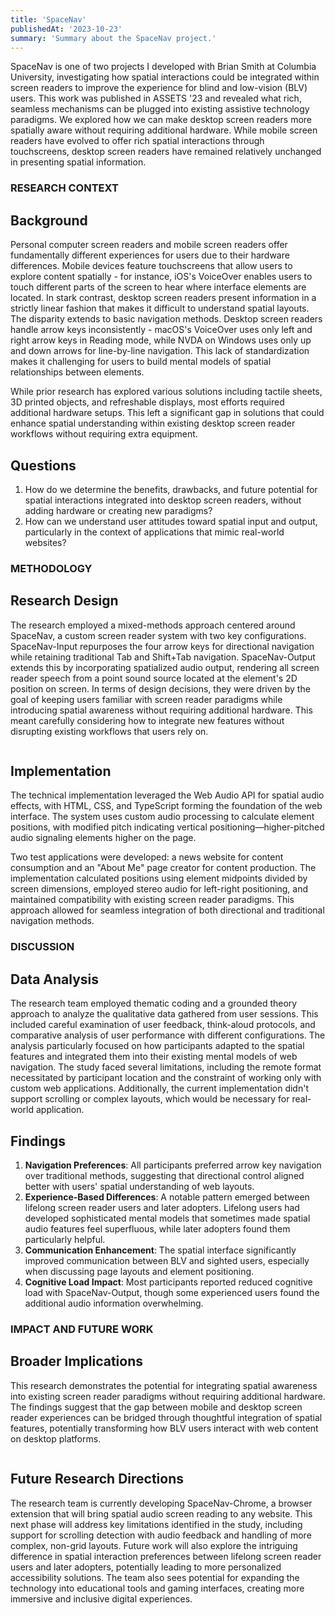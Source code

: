 ```yaml
---
title: 'SpaceNav'
publishedAt: '2023-10-23'
summary: 'Summary about the SpaceNav project.'
---
```


SpaceNav is one of two projects I developed with Brian Smith at Columbia University, investigating how spatial interactions could be integrated within screen readers to improve the experience for blind and low-vision (BLV) users. This work was published in ASSETS '23 and revealed what rich, seamless mechanisms can be plugged into existing assistive technology paradigms. We explored how we can make desktop screen readers more spatially aware without requiring additional hardware. While mobile screen readers have evolved to offer rich spatial interactions through touchscreens, desktop screen readers have remained relatively unchanged in presenting spatial information.

### RESEARCH CONTEXT
## Background
Personal computer screen readers and mobile screen readers offer fundamentally different experiences for users due to their hardware differences. Mobile devices feature touchscreens that allow users to explore content spatially - for instance, iOS's VoiceOver enables users to touch different parts of the screen to hear where interface elements are located. In stark contrast, desktop screen readers present information in a strictly linear fashion that makes it difficult to understand spatial layouts. The disparity extends to basic navigation methods. Desktop screen readers handle arrow keys inconsistently - macOS's VoiceOver uses only left and right arrow keys in Reading mode, while NVDA on Windows uses only up and down arrows for line-by-line navigation. This lack of standardization makes it challenging for users to build mental models of spatial relationships between elements.

<Gif src="/spacenav/spatial_interactions_example.gif" alt="" caption="A visual representation of how spatial interactions are implemented on the first version of our news site, with the user navigating and highlighting HTML elements on the page." />

While prior research has explored various solutions including tactile sheets, 3D printed objects, and refreshable displays, most efforts required additional hardware setups. This left a significant gap in solutions that could enhance spatial understanding within existing desktop screen reader workflows without requiring extra equipment.

## Questions
1. How do we determine the benefits, drawbacks, and future potential for spatial interactions integrated into desktop screen readers, without adding hardware or creating new paradigms?
2. How can we understand user attitudes toward spatial input and output, particularly in the context of applications that mimic real-world websites?

### METHODOLOGY
## Research Design
The research employed a mixed-methods approach centered around SpaceNav, a custom screen reader system with two key configurations. SpaceNav-Input repurposes the four arrow keys for directional navigation while retaining traditional Tab and Shift+Tab navigation. SpaceNav-Output extends this by incorporating spatialized audio output, rendering all screen reader speech from a point sound source located at the element's 2D position on screen. In terms of design decisions, they were driven by the goal of keeping users familiar with screen reader paradigms while introducing spatial awareness without requiring additional hardware. This meant carefully considering how to integrate new features without disrupting existing workflows that users rely on.

<Image 
src="/spacenav/about_me_pages.png"
alt=""
width={800}
height={600}
caption="Two 'About Me' pages that a user study participant built using SpaceNav-Input (the left image) and SpaceNav-Output (the right image)."
/>

## Implementation
The technical implementation leveraged the Web Audio API for spatial audio effects, with HTML, CSS, and TypeScript forming the foundation of the web interface. The system uses custom audio processing to calculate element positions, with modified pitch indicating vertical positioning—higher-pitched audio signaling elements higher on the page.

Two test applications were developed: a news website for content consumption and an "About Me" page creator for content production. The implementation calculated positions using element midpoints divided by screen dimensions, employed stereo audio for left-right positioning, and maintained compatibility with existing screen reader paradigms. This approach allowed for seamless integration of both directional and traditional navigation methods.

### DISCUSSION
## Data Analysis
The research team employed thematic coding and a grounded theory approach to analyze the qualitative data gathered from user sessions. This included careful examination of user feedback, think-aloud protocols, and comparative analysis of user performance with different configurations. The analysis particularly focused on how participants adapted to the spatial features and integrated them into their existing mental models of web navigation. The study faced several limitations, including the remote format necessitated by participant location and the constraint of working only with custom web applications. Additionally, the current implementation didn't support scrolling or complex layouts, which would be necessary for real-world application.

## Findings
1. **Navigation Preferences**: All participants preferred arrow key navigation over traditional methods, suggesting that directional control aligned better with users' spatial understanding of web layouts.
2. **Experience-Based Differences**: A notable pattern emerged between lifelong screen reader users and later adopters. Lifelong users had developed sophisticated mental models that sometimes made spatial audio features feel superfluous, while later adopters found them particularly helpful.
3. **Communication Enhancement**: The spatial interface significantly improved communication between BLV and sighted users, especially when discussing page layouts and element positioning.
4. **Cognitive Load Impact**: Most participants reported reduced cognitive load with SpaceNav-Output, though some experienced users found the additional audio information overwhelming.

### IMPACT AND FUTURE WORK
## Broader Implications
This research demonstrates the potential for integrating spatial awareness into existing screen reader paradigms without requiring additional hardware. The findings suggest that the gap between mobile and desktop screen reader experiences can be bridged through thoughtful integration of spatial features, potentially transforming how BLV users interact with web content on desktop platforms.

<Image 
src="/spacenav/chrome_extension.png"
alt=""
width={800}
height={600}
caption="How we envision the SpaceNav-Chrome system working on standard websites such as CNN, incorporating spatial interactions onto more complicated user interfaces."
/>

## Future Research Directions
The research team is currently developing SpaceNav-Chrome, a browser extension that will bring spatial audio screen reading to any website. This next phase will address key limitations identified in the study, including support for scrolling detection with audio feedback and handling of more complex, non-grid layouts. Future work will also explore the intriguing difference in spatial interaction preferences between lifelong screen reader users and later adopters, potentially leading to more personalized accessibility solutions. The team also sees potential for expanding the technology into educational tools and gaming interfaces, creating more immersive and inclusive digital experiences.
